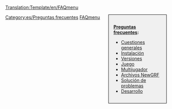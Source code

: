 <noinclude>[[Translation:Template/en/FAQmenu]]</noinclude><noinclude></noinclude><div style="float:right;width:150px;border:1px solid black;background:#F0F0F0;padding:15px;-moz-border-radius:5px;">
<span style="font-weight:bold">[[es/Archive/Community/Preguntas frecuentes|Preguntas frecuentes]]:</span>

* [[es/Manual/Preguntas frecuentes sobre cuestiones generales|Cuestiones generales]]
* [[es/Archive/Manual/Preguntas frecuentes sobre la instalación|Instalación]]
* [[es/Archive/Community/Preguntas frecuentes sobre las versiones de OpenTTD|Versiones]]
* [[es/Manual/Preguntas frecuentes sobre el juego|Juego]]
* [[es/Manual/Preguntas frecuentes sobre la opción multijugador|Multijugador]]
* [[es/Archive/Community/Preguntas frecuentes sobre NewGRF|Archivos NewGRF]]
* [[es/Archive/Community/Preguntas frecuentes sobre solución de problemas|Solución de problemas]]
* [[es/Development/Preguntas frecuentes sobre desarrollo|Desarrollo]]
</div>
<includeonly>[[Category:es/Preguntas frecuentes]]</includeonly><noinclude>

[[Category:es/Navegación|FAQmenu]]
</noinclude>